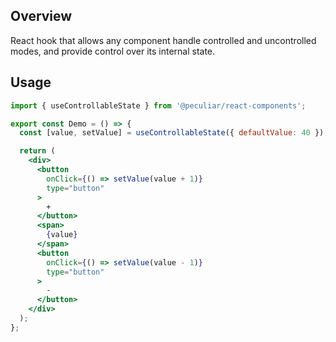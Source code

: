 
<Meta title="Hooks/useControllableState" />

## Overview

React hook that allows any component handle controlled and uncontrolled modes, and provide control over its internal state.

## Usage

```jsx
import { useControllableState } from '@peculiar/react-components';

export const Demo = () => {
  const [value, setValue] = useControllableState({ defaultValue: 40 });

  return (
    <div>
      <button
        onClick={() => setValue(value + 1)}
        type="button"
      >
        +
      </button>
      <span>
        {value}
      </span>
      <button
        onClick={() => setValue(value - 1)}
        type="button"
      >
        -
      </button>
    </div>
  );
};
```

